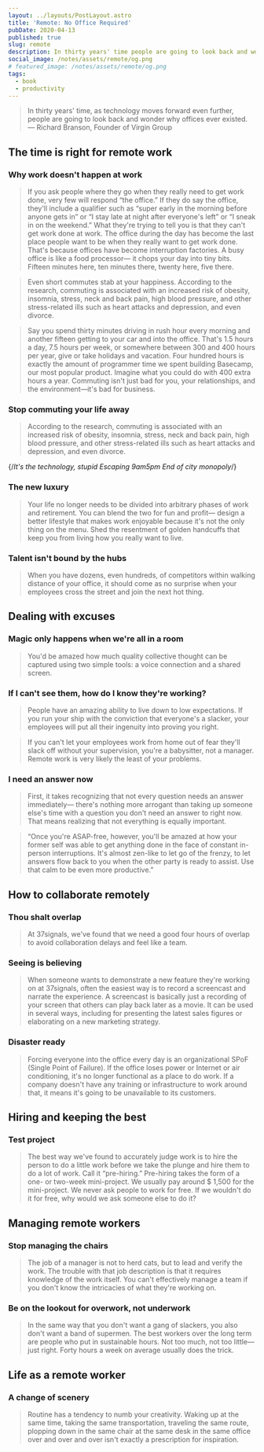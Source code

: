 ```yaml
---
layout: ../layouts/PostLayout.astro
title: 'Remote: No Office Required'
pubDate: 2020-04-13
published: true
slug: remote
description: In thirty years' time people are going to look back and wonder why offices ever existed.
social_image: /notes/assets/remote/og.png
# featured_image: /notes/assets/remote/og.png
tags:
  - book
  - productivity
---
```


> In thirty years' time, as technology moves forward even further, people are going to look back and wonder why offices ever existed.
> — Richard Branson, Founder of Virgin Group

## The time is right for remote work

### Why work doesn't happen at work

> If you ask people where they go when they really need to get work done, very few will respond “the office.” If they do say the office, they'll include a qualifier such as “super early in the morning before anyone gets in” or “I stay late at night after everyone's left” or “I sneak in on the weekend.” What they're trying to tell you is that they can't get work done at work. The office during the day has become the last place people want to be when they really want to get work done. That's because offices have become interruption factories. A busy office is like a food processor— it chops your day into tiny bits. Fifteen minutes here, ten minutes there, twenty here, five there.

> Even short commutes stab at your happiness. According to the research, commuting is associated with an increased risk of obesity, insomnia, stress, neck and back pain, high blood pressure, and other stress-related ills such as heart attacks and depression, and even divorce.

> Say you spend thirty minutes driving in rush hour every morning and another fifteen getting to your car and into the office. That's 1.5 hours a day, 7.5 hours per week, or somewhere between 300 and 400 hours per year, give or take holidays and vacation. Four hundred hours is exactly the amount of programmer time we spent building Basecamp, our most popular product. Imagine what you could do with 400 extra hours a year. Commuting isn't just bad for you, your relationships, and the environment—it's bad for business.

### Stop commuting your life away

> According to the research, commuting is associated with an increased risk of obesity, insomnia, stress, neck and back pain, high blood pressure, and other stress-related ills such as heart attacks and depression, and even divorce.

{/*It's the technology, stupid
Escaping 9am5pm
End of city monopoly*/}

### The new luxury

> Your life no longer needs to be divided into arbitrary phases of work and retirement. You can blend the two for fun and profit— design a better lifestyle that makes work enjoyable because it's not the only thing on the menu. Shed the resentment of golden handcuffs that keep you from living how you really want to live.

### Talent isn't bound by the hubs

> When you have dozens, even hundreds, of competitors within walking distance of your office, it should come as no surprise when your employees cross the street and join the next hot thing.

## Dealing with excuses

### Magic only happens when we're all in a room

> You'd be amazed how much quality collective thought can be captured using two simple tools: a voice connection and a shared screen.

### If I can't see them, how do I know they're working?

> People have an amazing ability to live down to low expectations. If you run your ship with the conviction that everyone's a slacker, your employees will put all their ingenuity into proving you right.

> If you can't let your employees work from home out of fear they'll slack off without your supervision, you're a babysitter, not a manager. Remote work is very likely the least of your problems.

### I need an answer now

> First, it takes recognizing that not every question needs an answer immediately— there's nothing more arrogant than taking up someone else's time with a question you don't need an answer to right now. That means realizing that not everything is equally important.

> “Once you're ASAP-free, however, you'll be amazed at how your former self was able to get anything done in the face of constant in-person interruptions. It's almost zen-like to let go of the frenzy, to let answers flow back to you when the other party is ready to assist. Use that calm to be even more productive.”

## How to collaborate remotely

### Thou shalt overlap

> At 37signals, we've found that we need a good four hours of overlap to avoid collaboration delays and feel like a team.

### Seeing is believing

> When someone wants to demonstrate a new feature they're working on at 37signals, often the easiest way is to record a screencast and narrate the experience. A screencast is basically just a recording of your screen that others can play back later as a movie. It can be used in several ways, including for presenting the latest sales figures or elaborating on a new marketing strategy.

### Disaster ready

> Forcing everyone into the office every day is an organizational SPoF (Single Point of Failure). If the office loses power or Internet or air conditioning, it's no longer functional as a place to do work. If a company doesn't have any training or infrastructure to work around that, it means it's going to be unavailable to its customers.

## Hiring and keeping the best

### Test project

> The best way we've found to accurately judge work is to hire the person to do a little work before we take the plunge and hire them to do a lot of work. Call it “pre-hiring.” Pre-hiring takes the form of a one- or two-week mini-project. We usually pay around \$ 1,500 for the mini-project. We never ask people to work for free. If we wouldn't do it for free, why would we ask someone else to do it?

## Managing remote workers

### Stop managing the chairs

> The job of a manager is not to herd cats, but to lead and verify the work. The trouble with that job description is that it requires knowledge of the work itself. You can't effectively manage a team if you don't know the intricacies of what they're working on.

### Be on the lookout for overwork, not underwork

> In the same way that you don't want a gang of slackers, you also don't want a band of supermen. The best workers over the long term are people who put in sustainable hours. Not too much, not too little— just right. Forty hours a week on average usually does the trick.

## Life as a remote worker

### A change of scenery

> Routine has a tendency to numb your creativity. Waking up at the same time, taking the same transportation, traveling the same route, plopping down in the same chair at the same desk in the same office over and over and over isn't exactly a prescription for inspiration.
